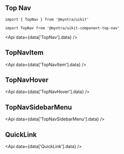 
## Top Nav

```readOnly
import { TopNav } from '@myntra/uikit'

import TopNav from '@myntra/uikit-component-top-nav'
```

<Api data={data['TopNav'].data} />

## TopNavItem

<Api data={data['TopNavItem'].data} />

## TopNavHover

<Api data={data['TopNavHover'].data} />

## TopNavSidebarMenu

<Api data={data['TopNavSidebarMenu'].data} />

## QuickLink

<Api data={data['QuickLink'].data} />